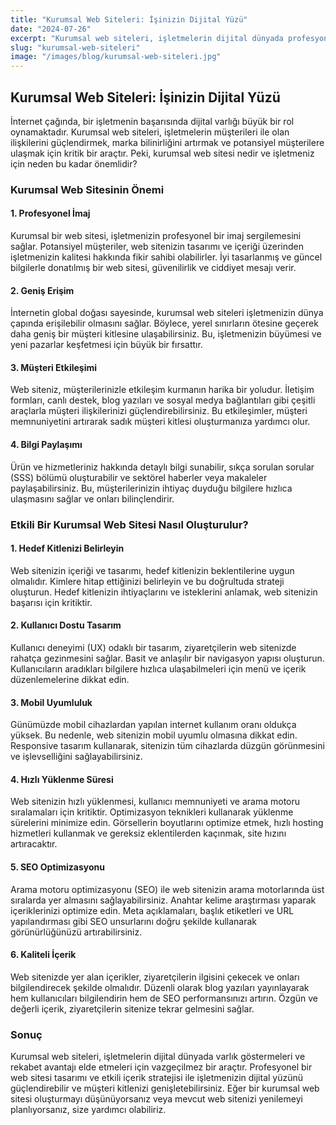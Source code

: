 ```yaml
---
title: "Kurumsal Web Siteleri: İşinizin Dijital Yüzü"
date: "2024-07-26"
excerpt: "Kurumsal web siteleri, işletmelerin dijital dünyada profesyonel bir imaj sergilemeleri ve müşteri ilişkilerini güçlendirmeleri için kritik öneme sahiptir."
slug: "kurumsal-web-siteleri"
image: "/images/blog/kurumsal-web-siteleri.jpg"
---
```


## Kurumsal Web Siteleri: İşinizin Dijital Yüzü

İnternet çağında, bir işletmenin başarısında dijital varlığı büyük bir rol oynamaktadır. Kurumsal web siteleri, işletmelerin müşterileri ile olan ilişkilerini güçlendirmek, marka bilinirliğini artırmak ve potansiyel müşterilere ulaşmak için kritik bir araçtır. Peki, kurumsal web sitesi nedir ve işletmeniz için neden bu kadar önemlidir?

### Kurumsal Web Sitesinin Önemi

#### 1. **Profesyonel İmaj**
Kurumsal bir web sitesi, işletmenizin profesyonel bir imaj sergilemesini sağlar. Potansiyel müşteriler, web sitenizin tasarımı ve içeriği üzerinden işletmenizin kalitesi hakkında fikir sahibi olabilirler. İyi tasarlanmış ve güncel bilgilerle donatılmış bir web sitesi, güvenilirlik ve ciddiyet mesajı verir.

#### 2. **Geniş Erişim**
İnternetin global doğası sayesinde, kurumsal web siteleri işletmenizin dünya çapında erişilebilir olmasını sağlar. Böylece, yerel sınırların ötesine geçerek daha geniş bir müşteri kitlesine ulaşabilirsiniz. Bu, işletmenizin büyümesi ve yeni pazarlar keşfetmesi için büyük bir fırsattır.

#### 3. **Müşteri Etkileşimi**
Web siteniz, müşterilerinizle etkileşim kurmanın harika bir yoludur. İletişim formları, canlı destek, blog yazıları ve sosyal medya bağlantıları gibi çeşitli araçlarla müşteri ilişkilerinizi güçlendirebilirsiniz. Bu etkileşimler, müşteri memnuniyetini artırarak sadık müşteri kitlesi oluşturmanıza yardımcı olur.

#### 4. **Bilgi Paylaşımı**
Ürün ve hizmetleriniz hakkında detaylı bilgi sunabilir, sıkça sorulan sorular (SSS) bölümü oluşturabilir ve sektörel haberler veya makaleler paylaşabilirsiniz. Bu, müşterilerinizin ihtiyaç duyduğu bilgilere hızlıca ulaşmasını sağlar ve onları bilinçlendirir.

### Etkili Bir Kurumsal Web Sitesi Nasıl Oluşturulur?

#### 1. **Hedef Kitlenizi Belirleyin**
Web sitenizin içeriği ve tasarımı, hedef kitlenizin beklentilerine uygun olmalıdır. Kimlere hitap ettiğinizi belirleyin ve bu doğrultuda strateji oluşturun. Hedef kitlenizin ihtiyaçlarını ve isteklerini anlamak, web sitenizin başarısı için kritiktir.

#### 2. **Kullanıcı Dostu Tasarım**
Kullanıcı deneyimi (UX) odaklı bir tasarım, ziyaretçilerin web sitenizde rahatça gezinmesini sağlar. Basit ve anlaşılır bir navigasyon yapısı oluşturun. Kullanıcıların aradıkları bilgilere hızlıca ulaşabilmeleri için menü ve içerik düzenlemelerine dikkat edin.

#### 3. **Mobil Uyumluluk**
Günümüzde mobil cihazlardan yapılan internet kullanım oranı oldukça yüksek. Bu nedenle, web sitenizin mobil uyumlu olmasına dikkat edin. Responsive tasarım kullanarak, sitenizin tüm cihazlarda düzgün görünmesini ve işlevselliğini sağlayabilirsiniz.

#### 4. **Hızlı Yüklenme Süresi**
Web sitenizin hızlı yüklenmesi, kullanıcı memnuniyeti ve arama motoru sıralamaları için kritiktir. Optimizasyon teknikleri kullanarak yüklenme sürelerini minimize edin. Görsellerin boyutlarını optimize etmek, hızlı hosting hizmetleri kullanmak ve gereksiz eklentilerden kaçınmak, site hızını artıracaktır.

#### 5. **SEO Optimizasyonu**
Arama motoru optimizasyonu (SEO) ile web sitenizin arama motorlarında üst sıralarda yer almasını sağlayabilirsiniz. Anahtar kelime araştırması yaparak içeriklerinizi optimize edin. Meta açıklamaları, başlık etiketleri ve URL yapılandırması gibi SEO unsurlarını doğru şekilde kullanarak görünürlüğünüzü artırabilirsiniz.

#### 6. **Kaliteli İçerik**
Web sitenizde yer alan içerikler, ziyaretçilerin ilgisini çekecek ve onları bilgilendirecek şekilde olmalıdır. Düzenli olarak blog yazıları yayınlayarak hem kullanıcıları bilgilendirin hem de SEO performansınızı artırın. Özgün ve değerli içerik, ziyaretçilerin sitenize tekrar gelmesini sağlar.

### Sonuç

Kurumsal web siteleri, işletmelerin dijital dünyada varlık göstermeleri ve rekabet avantajı elde etmeleri için vazgeçilmez bir araçtır. Profesyonel bir web sitesi tasarımı ve etkili içerik stratejisi ile işletmenizin dijital yüzünü güçlendirebilir ve müşteri kitlenizi genişletebilirsiniz. Eğer bir kurumsal web sitesi oluşturmayı düşünüyorsanız veya mevcut web sitenizi yenilemeyi planlıyorsanız, size yardımcı olabiliriz.
